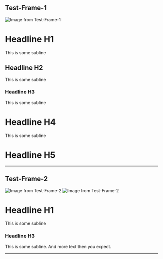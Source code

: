 ## Test-Frame-1

<Image src="/images/test-frame-1-image-0.png" width={169} height={79} alt="Image from Test-Frame-1" />

# Headline H1

This is some subline

## Headline H2

This is some subline

### Headline H3

This is some subline

# Headline H4

This is some subline

# Headline H5

---

## Test-Frame-2

<Image src="/images/test-frame-2-image-0.png" width={128} height={79} alt="Image from Test-Frame-2" />

<Image src="/images/test-frame-2-image-1.png" width={128} height={79} alt="Image from Test-Frame-2" />

# Headline H1

This is some subline

### Headline H3

This is some subline. And more text then you expect.

---

